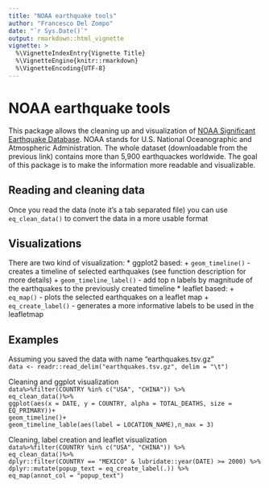 ```yaml
---
title: "NOAA earthquake tools"
author: "Francesco Del Zompo"
date: "`r Sys.Date()`"
output: rmarkdown::html_vignette
vignette: >
  %\VignetteIndexEntry{Vignette Title}
  %\VignetteEngine{knitr::rmarkdown}
  %\VignetteEncoding{UTF-8}
---
```


# NOAA earthquake tools

This package allows the cleaning up and visualization of [NOAA Significant Earthquake Database](https://www.ngdc.noaa.gov/nndc/struts/form?t=101650&s=1&d=1). NOAA stands for U.S. National Oceanographic and Atmospheric Administration. The whole dataset (downloadable from the previous link) contains more than 5,900 earthquackes worldwide. The goal of this package is to make the information more readable and visualizable.

## Reading and cleaning data
Once you read the data (note it's a tab separated file) you can use `eq_clean_data()` to convert the data in a more usable format

## Visualizations
There are two kind of visualization:
* ggplot2 based:
  + `geom_timeline()` - creates a timeline of selected earthquakes (see function description for more details)
  + `geom_timeline_label()` - add top n labels by magnitude of the earthquakes to the previously created timeline
* leaflet based:
  + `eq_map()` - plots the selected earthquakes on a leaflet map
  + `eq_create_label()` - generates a more informative labels to be used in the leafletmap

## Examples
Assuming you saved the data with name "earthquakes.tsv.gz"  
`data <- readr::read_delim("earthquakes.tsv.gz", delim = "\t")`
  
Cleaning and ggplot visualization  
`data%>%filter(COUNTRY %in% c("USA", "CHINA")) %>%`  
  `eq_clean_data()%>%`  
  `ggplot(aes(x = DATE, y = COUNTRY, alpha = TOTAL_DEATHS, size = EQ_PRIMARY))+`  
  `geom_timeline()+`  
  `geom_timeline_lable(aes(label = LOCATION_NAME),n_max = 3)`  

Cleaning, label creation and leaflet visualization  
`data%>%filter(COUNTRY %in% c("USA", "CHINA")) %>%`  
  `eq_clean_data()%>%`  
  `dplyr::filter(COUNTRY == "MEXICO" & lubridate::year(DATE) >= 2000) %>%`  
  `dplyr::mutate(popup_text = eq_create_label(.)) %>%`  
  `eq_map(annot_col = "popup_text")`  
